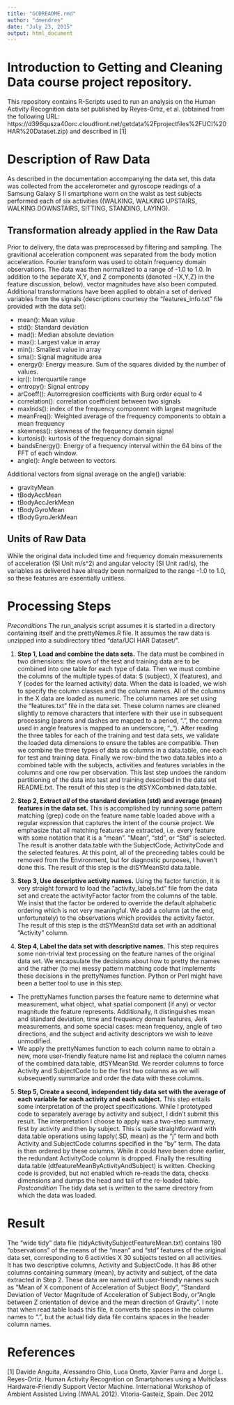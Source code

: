 ```yaml
---
title: "GCDREADME.rmd"
author: "dmendres"
date: "July 23, 2015"
output: html_document
---
```


# Introduction to Getting and Cleaning Data course project repository.
This repository contains R-Scripts used to run an analysis on the Human Activity Recognition data set published by Reyes-0rtiz, et al. (obtained from the following URL: https://d396qusza40orc.cloudfront.net/getdata%2Fprojectfiles%2FUCI%20HAR%20Dataset.zip) and described in [1]

# Description of Raw Data
As described in the documentation accompanying the data set, this data was collected from the accelerometer and gyroscope readings of a Samsung Galaxy S II smartphone worn on the waist as test subjects performed each of six activities ((WALKING, WALKING UPSTAIRS, WALKING DOWNSTAIRS, SITTING, STANDING, LAYING).

## Transformation already applied in the Raw Data
Prior to delivery, the data was preprocessed by filtering and sampling. The gravitional acceleration component was separated from the body motion acceleration. Fourier transform was used to obtain frequency domain observations. The data was then normalized to a range of -1.0 to 1.0. In addition to the separate X,Y, and Z components (denoted -{X,Y,Z} in the feature discussion, below), vector magnitudes have also been computed. Additional transformations have been applied to obtain a set of derived variables from the signals (descriptions courtesy the "features_info.txt" file provided with the data set):

- mean(): Mean value 
- std(): Standard deviation 
- mad(): Median absolute deviation 
- max(): Largest value in array 
- min(): Smallest value in array 
- sma(): Signal magnitude area 
- energy(): Energy measure. Sum of the squares divided by the number of values. 
- iqr(): Interquartile range 
- entropy(): Signal entropy 
- arCoeff(): Autorregresion coefficients with Burg order equal to 4 
- correlation(): correlation coefficient between two signals 
- maxInds(): index of the frequency component with largest magnitude 
- meanFreq(): Weighted average of the frequency components to obtain a mean frequency 
- skewness(): skewness of the frequency domain signal 
- kurtosis(): kurtosis of the frequency domain signal 
- bandsEnergy(): Energy of a frequency interval within the 64 bins of the FFT of each window. 
- angle(): Angle between to vectors.

Additional vectors from signal average on the angle() variable: 

- gravityMean 
- tBodyAccMean 
- tBodyAccJerkMean 
- tBodyGyroMean 
- tBodyGyroJerkMean

## Units of Raw Data
While the original data included time and frequency domain measurements of acceleration (SI Unit m/s^2) and angular velocity (SI Unit rad/s), the variables as delivered have already been normalized to the range -1.0 to 1.0, so these features are essentially unitless.

# Processing Steps
*Preconditions* The run_analysis script assumes it is started in a directory containing itself and the prettyNames.R file. It assumes the raw data is unzipped into a subdirectory titled "data/UCI HAR Dataset/".

1. **Step 1, Load and combine the data sets.** The data must be combined in two dimensions: the rows of the test and training data are to be combined into one table for each type of data. Then we must combine the columns of the multiple types of data:  S (subject), X (features), and Y (codes for the learned activity) data. When the data is loaded, we wish to specify the column classes and the column names. All of the columns in the X data are loaded as numeric. The column names are set using the "features.txt" file in the data set. These column names are cleaned slightly to remove characters that interfere with their use in subsequent processing (parens and dashes are mapped to a period, ".", the comma used in angle features is mapped to an underscore, "_"). After reading the three tables for each of the training and test data sets, we validate the loaded data dimensions to ensure the tables are compatible. Then we combine the three types of data as columns in a data.table, one each for test and training data. Finally we row-bind the two data.tables into a combined table with the subjects, activities and features variables in the columns and one row per observation. This last step undoes the random partitioning of the data into test and training described in the data set README.txt. The result of this step is the dtSYXCombined data.table.

2. **Step 2, Extract *all* of the standard deviation (std) and average (mean) features in the data set.** This is accomplished by running some pattern matching (grep) code on the feature name table loaded above with a regular expression that captures the intent of the course project. We emphasize that all matching features are extracted, i.e. every feature with some notation that it is a "mean". "Mean", "std", or "Std" is selected. The result is another data.table with the SubjectCode, ActivityCode and the selected features. At this point, all of the preceeding tables could be removed from the Environment, but for diagnostic purposes, I haven't done this. The result of this step is the dtSYMeanStd data.table.

3. **Step 3, Use descriptive activity names.** Using the factor function, it is very straight forward to load the "activity_labels.txt" file from the data set and create the activityFactor factor from the columns of the table. We insist that the factor be ordered to override the default alphabetic ordering which is not very meaningful.
We add a column (at the end, unfortunately) to the observations which provides the activity factor. The result of this step is the dtSYMeanStd data set with an additional "Activity" column.

4. **Step 4, Label the data set with descriptive names.** This step requires some non-trivial text processing on the feature names of the original data set. We encapsulate the decisions about how to pretty the names and the rather (to me) messy pattern matching code that implements these decisions in the prettyNames function. Python or Perl might have been a better tool to use in this step. 
  + The prettyNames function parses the feature name to determine what measurement, what object, what spatial component (if any) or vector magnitude the feature represents. Additionally, it distinguishes mean and standard deviation, time and frequency domain features, Jerk measurements, and some special cases: mean frequency, angle of two directions, and the subject and activity descriptors we wish to leave unmodified.
  + We apply the prettyNames function to each column name to obtain a new, more user-friendly feature name list and replace the column names of the combined data.table, dtSYMeanStd. We reorder columns to force Activity and SubjectCode to be the first two columns as we will subsequently summarize and order the data with these columns.
  
5. **Step 5, Create a second, independent tidy data set with the average of each variable for each activity and each subject.** This step entails some interpretation of the project specifications. While I prototyped code to separately average by activity and subject, I didn't submit this result. The interpretation I choose to apply was a two-step summary, first by activity and then by subject. This is quite straightforward with data.table operations using lapply(.SD, mean) as the "j" term and both Activity and SubjectCode columns specified in the "by" term. The data is then ordered by these columns. While it could have been done earlier, the redundant ActivityCode column is dropped. Finally the resulting data.table (dtfeatureMeanByActivityAndSubject) is written. Checking code is provided, but not enabled which re-reads the data, checks dimensions and dumps the head and tail of the re-loaded table.
*Postcondition* The tidy data set is written to the same directory from which the data was loaded.

# Result
The "wide tidy" data file (tidyActivitySubjectFeatureMean.txt) contains 180 "observations" of the means of the "mean" and "std" features of the original data set, corresponding to 6 activities X 30 subjects tested on all activities. It has two descriptive columns, Activity and SubjectCode. It has 86 other columns containing summary (mean), by activity and subject, of the data extracted in Step 2. These data are named with user-friendly names such as "Mean of X component of Acceleration of Subject Body", "Standard Deviation of Vector Magnitude of Acceleration of Subject Body, or "Angle between Z orientation of device and the mean direction of Gravity". I note that when read.table loads this file, it converts the spaces in the column names to ".", but the actual tidy data file contains spaces in the header column names.


# References
[1] Davide Anguita, Alessandro Ghio, Luca Oneto, Xavier Parra and Jorge L. Reyes-Ortiz. Human Activity Recognition on Smartphones using a Multiclass Hardware-Friendly Support Vector Machine. International Workshop of Ambient Assisted Living (IWAAL 2012). Vitoria-Gasteiz, Spain. Dec 2012
